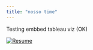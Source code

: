 ```yaml
---
title: "nosso time"
---
```


Testing embbed tableau viz (OK)

```{=html}

<div class='tableauPlaceholder' id='viz1721391603765' style='position: relative'><noscript><a href='#'><img alt='Resume ' src='https:&#47;&#47;public.tableau.com&#47;static&#47;images&#47;Ed&#47;EdgarRodrguez-HuertaResume_2024&#47;Resume&#47;1_rss.png' style='border: none' /></a></noscript><object class='tableauViz'  style='display:none;'><param name='host_url' value='https%3A%2F%2Fpublic.tableau.com%2F' /> <param name='embed_code_version' value='3' /> <param name='site_root' value='' /><param name='name' value='EdgarRodrguez-HuertaResume_2024&#47;Resume' /><param name='tabs' value='no' /><param name='toolbar' value='yes' /><param name='static_image' value='https:&#47;&#47;public.tableau.com&#47;static&#47;images&#47;Ed&#47;EdgarRodrguez-HuertaResume_2024&#47;Resume&#47;1.png' /> <param name='animate_transition' value='yes' /><param name='display_static_image' value='yes' /><param name='display_spinner' value='yes' /><param name='display_overlay' value='yes' /><param name='display_count' value='yes' /><param name='language' value='en-GB' /></object></div>                <script type='text/javascript'>                    var divElement = document.getElementById('viz1721391603765');                    var vizElement = divElement.getElementsByTagName('object')[0];                    if ( divElement.offsetWidth > 800 ) { vizElement.style.width='827px';vizElement.style.height='1196px';} else if ( divElement.offsetWidth > 500 ) { vizElement.style.width='827px';vizElement.style.height='1196px';} else { vizElement.style.width='100%';vizElement.style.height='2577px';}                     var scriptElement = document.createElement('script');                    scriptElement.src = 'https://public.tableau.com/javascripts/api/viz_v1.js';                    vizElement.parentNode.insertBefore(scriptElement, vizElement);                </script>
```
